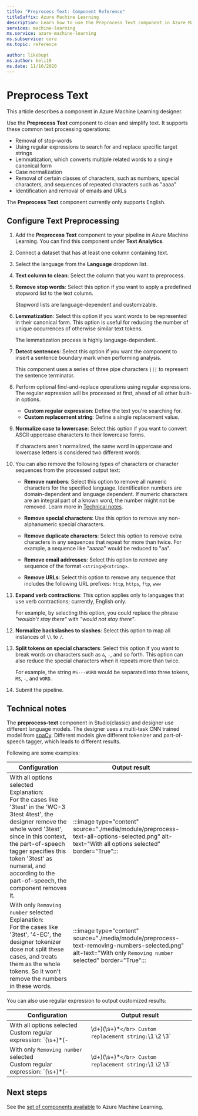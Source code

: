```yaml
---
title: "Preprocess Text: Component Reference"
titleSuffix: Azure Machine Learning
description: Learn how to use the Preprocess Text component in Azure Machine Learning designer to clean and simplify text.
services: machine-learning
ms.service: azure-machine-learning
ms.subservice: core
ms.topic: reference

author: likebupt
ms.author: keli19
ms.date: 11/16/2020
---
```

# Preprocess Text

This article describes a component in Azure Machine Learning designer.

Use the **Preprocess Text** component to clean and simplify text. It supports these common text processing operations:

* Removal of stop-words
* Using regular expressions to search for and replace specific target strings
* Lemmatization, which converts multiple related words to a single canonical form
* Case normalization
* Removal of certain classes of characters, such as numbers, special characters, and sequences of repeated characters such as "aaaa"
* Identification and removal of emails and URLs

The **Preprocess Text** component currently only supports English.

## Configure Text Preprocessing  

1.  Add the **Preprocess Text** component to your pipeline in Azure Machine Learning. You can find this component under **Text Analytics**.

1. Connect a dataset that has at least one column containing text.

1. Select the language from the **Language** dropdown list.

1. **Text column to clean**: Select the column that you want to preprocess.

1. **Remove stop words**: Select this option if you want to apply a predefined stopword list to the text column. 

    Stopword lists are language-dependent and customizable.

1. **Lemmatization**: Select this option if you want words to be represented in their canonical form. This option is useful for reducing the number of unique occurrences of otherwise similar text tokens.

    The lemmatization process is highly language-dependent..

1. **Detect sentences**: Select this option if you want the component to insert a sentence boundary mark when performing analysis.

    This component uses a series of three pipe characters `|||` to represent the sentence terminator.

1. Perform optional find-and-replace operations using regular expressions. The regular expression will be processed at first, ahead of all other built-in options.

    * **Custom regular expression**: Define the text you're searching for.
    * **Custom replacement string**: Define a single replacement value.

1. **Normalize case to lowercase**: Select this option if you want to convert ASCII uppercase characters to their lowercase forms.

    If characters aren't normalized, the same word in uppercase and lowercase letters is considered two different words.

1. You can also remove the following types of characters or character sequences from the processed output text:

    * **Remove numbers**: Select this option to remove all numeric characters for the specified language. Identification numbers are domain-dependent and language dependent. If numeric characters are an integral part of a known word, the number might not be removed. Learn more in [Technical notes](#technical-notes).
    
    * **Remove special characters**: Use this option to remove any non-alphanumeric special characters.
    
    * **Remove duplicate characters**: Select this option to remove extra characters in any sequences that repeat for more than twice. For example, a sequence like "aaaaa" would be reduced to "aa".
    
    * **Remove email addresses**: Select this option to remove any sequence of the format `<string>@<string>`.  
    * **Remove URLs**: Select this option to remove any sequence that includes the following URL prefixes: `http`, `https`, `ftp`, `www`
    
1. **Expand verb contractions**: This option applies only to languages that use verb contractions; currently, English only. 

    For example, by selecting this option, you could replace the phrase *"wouldn't stay there"* with *"would not stay there"*.

1. **Normalize backslashes to slashes**: Select this option to map all instances of `\\` to `/`.

1. **Split tokens on special characters**: Select this option if you want to break words on characters such as `&`, `-`, and so forth. This option can also reduce the special characters when it repeats more than twice. 

    For example, the string `MS---WORD` would be separated into three tokens, `MS`, `-`, and `WORD`.

1. Submit the pipeline.

## Technical notes

The **preprocess-text** component in Studio(classic) and designer use different language models. The designer uses a multi-task CNN trained model from [spaCy](https://spacy.io/models/en). Different models give different tokenizer and part-of-speech tagger, which leads to different results.

Following are some examples:

| Configuration | Output result |
| --- | --- |
|With all options selected </br> Explanation: </br> For the cases like '3test' in the 'WC-3 3test 4test', the designer remove the whole word '3test', since in this context, the part-of-speech tagger specifies this token '3test' as numeral, and according to the part-of-speech, the component removes it.| :::image type="content" source="./media/module/preprocess-text-all-options-selected.png" alt-text="With all options selected" border="True"::: |
|With only `Removing number` selected </br> Explanation: </br> For the cases like '3test', '4-EC', the designer tokenizer dose not split these cases, and treats them as the whole tokens. So it won't remove the numbers in these words.| :::image type="content" source="./media/module/preprocess-text-removing-numbers-selected.png" alt-text="With only `Removing number` selected" border="True"::: |

You can also use regular expression to output customized results:

| Configuration | Output result |
| --- | --- |
|With all options selected </br> Custom regular expression: `(\s+)*(-|\d+)(\s+)*` </br> Custom replacement string: `\1 \2 \3`| :::image type="content" source="./media/module/preprocess-text-regular-expression-all-options-selected.png" alt-text="With all options selected and regular expression" border="True"::: |
|With only `Removing number` selected </br> Custom regular expression: `(\s+)*(-|\d+)(\s+)*` </br> Custom replacement string: `\1 \2 \3`| :::image type="content" source="./media/module/preprocess-text-regular-expression-removing-numbers-selected.png" alt-text="With removing numbers selected and regular expression" border="True"::: |


## Next steps

See the [set of components available](component-reference.md) to Azure Machine Learning. 